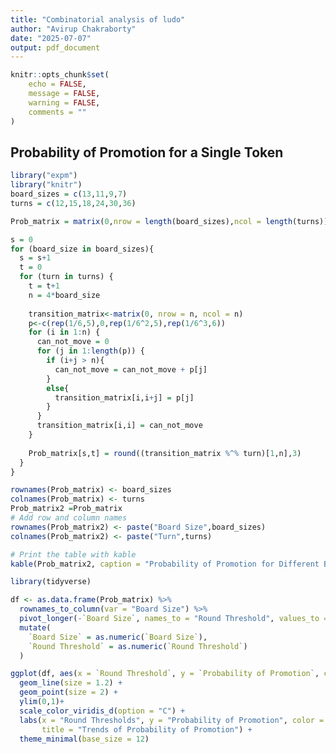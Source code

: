 ```yaml
---
title: "Combinatorial analysis of ludo"
author: "Avirup Chakraborty"
date: "2025-07-07"
output: pdf_document
---
```


```r
knitr::opts_chunk$set(
	echo = FALSE,
	message = FALSE,
	warning = FALSE,
	comments = ""
)
```

## Probability of Promotion for a Single Token

```r
library("expm")
library("knitr")
board_sizes = c(13,11,9,7)
turns = c(12,15,18,24,30,36)

Prob_matrix = matrix(0,nrow = length(board_sizes),ncol = length(turns))

s = 0
for (board_size in board_sizes){
  s = s+1
  t = 0
  for (turn in turns) {
    t = t+1
    n = 4*board_size
    
    transition_matrix<-matrix(0, nrow = n, ncol = n)
    p<-c(rep(1/6,5),0,rep(1/6^2,5),rep(1/6^3,6))
    for (i in 1:n) {
      can_not_move = 0
      for (j in 1:length(p)) {
        if (i+j > n){
          can_not_move = can_not_move + p[j]
        }
        else{
          transition_matrix[i,i+j] = p[j]
        }
      }
      transition_matrix[i,i] = can_not_move
    }
    
    Prob_matrix[s,t] = round((transition_matrix %^% turn)[1,n],3)
  }
}

rownames(Prob_matrix) <- board_sizes
colnames(Prob_matrix) <- turns
Prob_matrix2 =Prob_matrix
# Add row and column names
rownames(Prob_matrix2) <- paste("Board Size",board_sizes)
colnames(Prob_matrix2) <- paste("Turn",turns)

# Print the table with kable
kable(Prob_matrix2, caption = "Probability of Promotion for Different Board Sizes and Turn Thresholds")
```

```r
library(tidyverse)

df <- as.data.frame(Prob_matrix) %>%
  rownames_to_column(var = "Board Size") %>%
  pivot_longer(-`Board Size`, names_to = "Round Threshold", values_to = "Probability of Promotion") %>%
  mutate(
    `Board Size` = as.numeric(`Board Size`),
    `Round Threshold` = as.numeric(`Round Threshold`)
  )

ggplot(df, aes(x = `Round Threshold`, y = `Probability of Promotion`, color = factor(`Board Size`))) +
  geom_line(size = 1.2) +
  geom_point(size = 2) +
  ylim(0,1)+
  scale_color_viridis_d(option = "C") +
  labs(x = "Round Thresholds", y = "Probability of Promotion", color = "Board Sizes",
       title = "Trends of Probability of Promotion") +
  theme_minimal(base_size = 12)

```

## 